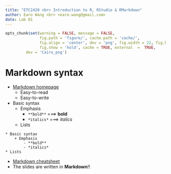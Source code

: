 ```yaml
---
title: "ETC2420 <br> Introduction to R, RStudio & RMarkdown"
author: Earo Wang <br> <earo.wang@gmail.com>
date: Lab 01
---
```


```r
opts_chunk$set(warning = FALSE, message = FALSE,
			   fig.path = 'figure/', cache.path = 'cache/', 
			   fig.align = 'center', dev = 'png', fig.width = 22, fig.height = 10, 
			   fig.show = 'hold', cache = TRUE, external  =  TRUE,
         dev = 'Cairo_png')
```

# Markdown syntax

* [Markdown homepage](https://daringfireball.net/projects/markdown/)
    + Easy-to-read
    + Easy-to-write
* Basic syntax
    + Emphasis
        - `**bold**` ===> **bold**
        - `*italics*` ===> *italics*
    * Lists

```
* Basic syntax
    + Emphasis
        - **bold**
        - *italics*
* Lists
```

* [Markdown cheatsheet](https://github.com/adam-p/markdown-here/wiki/Markdown-Cheatsheet)
* The slides are written in **Markdown**!!

<meta name="copyright" content="LICENSE: CC BY-NC 3.0 US" />
